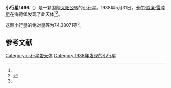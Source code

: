 {{Infobox planet
| bgcolour = #FFFFC0
| name = 1466 Mundleria
| symbol = 
| image = 
| caption = 
| discovery = yes
| discovery_ref = 
| discoverer = [[卡尔·威廉·雷睦斯|卡尔·威廉·雷睦斯]]
| discovery_site = [[海德堡|海德堡]] 
| discovered = 1938年5月31日
| designations = yes
| mp_name = 
| named_after = 
| alt_names = 1938 KA/ 1950 UK / 1952 DF1 / 1963 DJ / A923 GA
| mp_category = [[主带小行星|主带小行星]]
| orbit_ref = <ref name="a">[http://ssd.jpl.nasa.gov/sbdb.cgi?sstr=1466 1466 Mundleria] {{Wayback|url=http://ssd.jpl.nasa.gov/sbdb.cgi?sstr=1466 |date=20201118194430 }}，小行星數據庫瀏覽器（JPL Small-Body Database Browser）－[[美国国家航空航天局|美国国家航空航天局]]喷气推进实验室</ref>
| epoch = 2456400.5 (2013年4月18日更新)
| aphelion = {{convert|2.7514780|AU|km|3|abbr=on|lk=out}}
| perihelion = {{convert|2.0026040|AU|km|3|abbr=on}}
| semimajor = {{convert|2.3770410|AU|km|3|abbr=on}}
| eccentricity = 0.1575223
| period = 1338.608044 [[日|日]]<br />3.66[[儒略年|儒略年]]
| avg_speed = 
| inclination = 13.13705
| asc_node = 155.09293
| mean_anomaly = 
| arg_peri = 74.38071
| satellites = 
| physical_characteristics = yes
| dimensions = 
| mass = 
| density = 
| surface_grav = 
| escape_velocity = 
| sidereal_day = 
| axial_tilt = 
| pole_ecliptic_lat = 
| pole_ecliptic_lon = 
| albedo = 
| temperatures= 
| temp_name1 = 
| mean_temp_1 = 
| max_temp_1 = 
| temp_name2 = 
| max_temp_2 = 
| spectral_type = 
| abs_magnitude = 74.38071
}}

'''小行星1466'''（{{lang-en|1466 Mundleria}}）是一颗围绕[[太阳|太阳]][[公转|公转]]的[[小行星|小行星]]。1938年5月31日，[[卡尔·威廉·雷睦斯|卡尔·威廉·雷睦斯]]在海德堡发现了此天体<ref name="a" /><ref>{{cite news|title=小行星列表|url=http://cfa-www.harvard.edu/iau/lists/NumberedMPs.txt|accessdate=2013-07-08|newspaper=哈佛大学|archive-date=2008-05-17|archive-url=https://web.archive.org/web/20080517010638/http://cfa-www.harvard.edu/iau/lists/NumberedMPs.txt|dead-url=no}}</ref>。

这颗小行星的[[绝对星等|绝对星等]]为74.38071等<ref name="a" />。

==参考文献==
{{reflist}}
{{Minor Planet Number|[[小行星1465|小行星1465]]|[[小行星1467|小行星1467]]}}

{{小天体}}

[[Category:小行星带天体|Category:小行星带天体]]
[[Category:1938年发现的小行星|Category:1938年发现的小行星]]

{{asteroid-stub}}